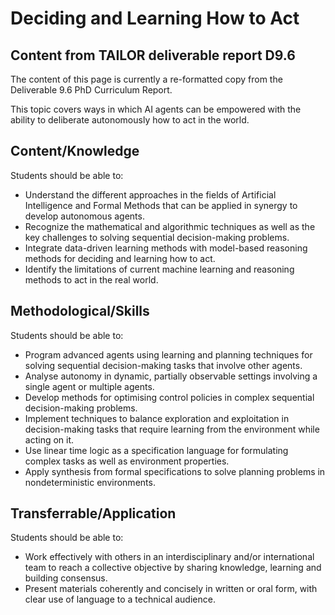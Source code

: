 # Deciding and Learning How to Act

::: {.callout-note icon="true" collapse="false"}
# Content from TAILOR deliverable report D9.6 

The content of this page is currently a re-formatted copy from the Deliverable
9.6 PhD Curriculum Report.
:::

This topic covers ways in which AI agents can be empowered with the ability to
deliberate autonomously how to act in the world. 

## Content/Knowledge

Students should be able to:

-   Understand the different approaches in the fields of Artificial
    Intelligence and Formal Methods that can be applied in synergy to
    develop autonomous agents.
-   Recognize the mathematical and algorithmic techniques as well as the
    key challenges to solving sequential decision-making problems.
-   Integrate data-driven learning methods with model-based reasoning
    methods for deciding and learning how to act.
-   Identify the limitations of current machine learning and reasoning
    methods to act in the real world.

## Methodological/Skills

Students should be able to:

-   Program advanced agents using learning and planning techniques for
    solving sequential decision-making tasks that involve other
    agents.
-   Analyse autonomy in dynamic, partially observable settings involving
    a single agent or multiple agents.
-   Develop methods for optimising control policies in complex
    sequential decision-making problems.
-   Implement techniques to balance exploration and exploitation in
    decision-making tasks that require learning from the environment
    while acting on it.
-   Use linear time logic as a specification language for formulating
    complex tasks as well as environment properties.
-   Apply synthesis from formal specifications to solve planning
    problems in nondeterministic environments.

## Transferrable/Application

Students should be able to:

-   Work effectively with others in an interdisciplinary and/or
    international team to reach a collective objective by sharing
    knowledge, learning and building consensus.
-   Present materials coherently and concisely in written or oral form,
    with clear use of language to a technical audience.
